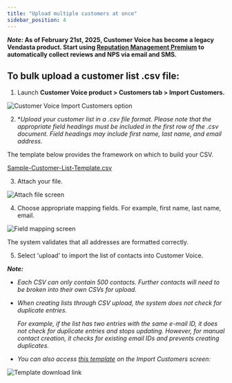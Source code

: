 ```yaml
---
title: "Upload multiple customers at once"
sidebar_position: 4
---
```


**_Note:_ As of February 21st, 2025, Customer Voice has become a legacy Vendasta product. Start using [Reputation Management Premium](https://partners.vendasta.com/marketplace/products/RM) to automatically collect reviews and NPS via email and SMS.**

## To bulk upload a customer list .csv file:

1. Launch **Customer Voice product > Customers tab > Import Customers.**

![Customer Voice Import Customers option](/img/legacy-customer-voice/upload-multiple-customers/customer-voice-import-1.png)

2. **Upload your customer list in a .csv file format. *Please note that the appropriate field headings must be included in the first row of the .csv document. Field headings may include first name, last name, and email address.**

The template below provides the framework on which to build your CSV.

[Sample-Customer-List-Template.csv](/downloads/legacy-customer-voice/Sample-Customer-List-Template.csv)

3. Attach your file.

![Attach file screen](/img/legacy-customer-voice/upload-multiple-customers/customer-voice-import-2.png)

4. Choose appropriate mapping fields. For example, first name, last name, email.

![Field mapping screen](/img/legacy-customer-voice/upload-multiple-customers/customer-voice-import-3.png)

The system validates that all addresses are formatted correctly.

5. Select 'upload' to import the list of contacts into Customer Voice.

***Note:***

- *Each CSV can only contain 500 contacts. Further contacts will need to be broken into their own CSVs for upload.*
- *When creating lists through CSV upload, the system does not check for duplicate entries.*
    
    *For example, if the list has two entries with the same e-mail ID, it does not check for duplicate entries and stops updating. However, for manual contact creation, it checks for existing email IDs and prevents creating duplicates.*

- *You can also access [this template](/downloads/legacy-customer-voice/Sample-Customer-List-Template.csv) on the Import Customers screen:*

![Template download link](/img/legacy-customer-voice/upload-multiple-customers/customer-voice-import-4.png)